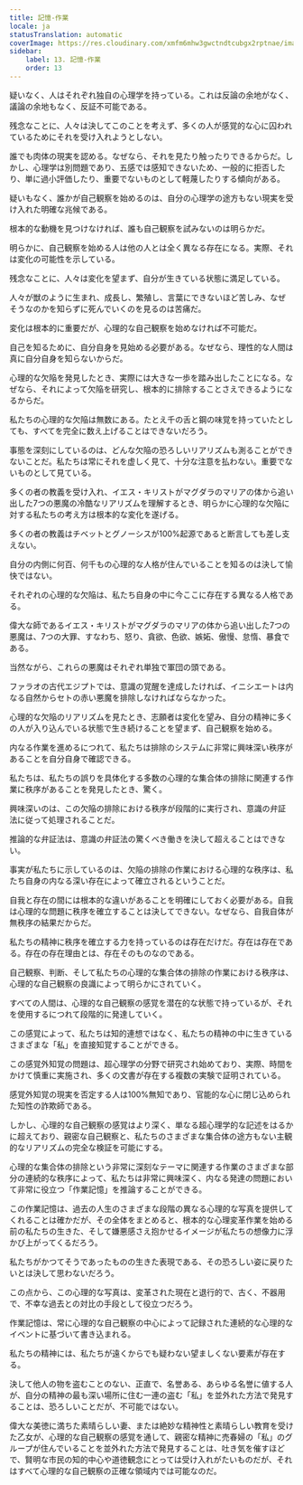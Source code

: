 ```yaml
---
title: 記憶-作業
locale: ja
statusTranslation: automatic
coverImage: https://res.cloudinary.com/xmfm6mhw3gwctndtcubgx2rptnae/image/upload/v1741354419/small_cover_la_gran_rebelion_28716e29d2.webp
sidebar:
    label: 13. 記憶-作業
    order: 13
---
```

疑いなく、人はそれぞれ独自の心理学を持っている。これは反論の余地がなく、議論の余地もなく、反証不可能である。

残念なことに、人々は決してこのことを考えず、多くの人が感覚的な心に囚われているためにそれを受け入れようとしない。

誰でも肉体の現実を認める。なぜなら、それを見たり触ったりできるからだ。しかし、心理学は別問題であり、五感では感知できないため、一般的に拒否したり、単に過小評価したり、重要でないものとして軽蔑したりする傾向がある。

疑いもなく、誰かが自己観察を始めるのは、自分の心理学の途方もない現実を受け入れた明確な兆候である。

根本的な動機を見つけなければ、誰も自己観察を試みないのは明らかだ。

明らかに、自己観察を始める人は他の人とは全く異なる存在になる。実際、それは変化の可能性を示している。

残念なことに、人々は変化を望まず、自分が生きている状態に満足している。

人々が獣のように生まれ、成長し、繁殖し、言葉にできないほど苦しみ、なぜそうなのかを知らずに死んでいくのを見るのは苦痛だ。

変化は根本的に重要だが、心理的な自己観察を始めなければ不可能だ。

自己を知るために、自分自身を見始める必要がある。なぜなら、理性的な人間は真に自分自身を知らないからだ。

心理的な欠陥を発見したとき、実際には大きな一歩を踏み出したことになる。なぜなら、それによって欠陥を研究し、根本的に排除することさえできるようになるからだ。

私たちの心理的な欠陥は無数にある。たとえ千の舌と鋼の味覚を持っていたとしても、すべてを完全に数え上げることはできないだろう。

事態を深刻にしているのは、どんな欠陥の恐ろしいリアリズムも測ることができないことだ。私たちは常にそれを虚しく見て、十分な注意を払わない。重要でないものとして見ている。

多くの者の教義を受け入れ、イエス・キリストがマグダラのマリアの体から追い出した7つの悪魔の冷酷なリアリズムを理解するとき、明らかに心理的な欠陥に対する私たちの考え方は根本的な変化を遂げる。

多くの者の教義はチベットとグノーシスが100%起源であると断言しても差し支えない。

自分の内側に何百、何千もの心理的な人格が住んでいることを知るのは決して愉快ではない。

それぞれの心理的な欠陥は、私たち自身の中に今ここに存在する異なる人格である。

偉大な師であるイエス・キリストがマグダラのマリアの体から追い出した7つの悪魔は、7つの大罪、すなわち、怒り、貪欲、色欲、嫉妬、傲慢、怠惰、暴食である。

当然ながら、これらの悪魔はそれぞれ単独で軍団の頭である。

ファラオの古代エジプトでは、意識の覚醒を達成したければ、イニシエートは内なる自然からセトの赤い悪魔を排除しなければならなかった。

心理的な欠陥のリアリズムを見たとき、志願者は変化を望み、自分の精神に多くの人が入り込んでいる状態で生き続けることを望まず、自己観察を始める。

内なる作業を進めるにつれて、私たちは排除のシステムに非常に興味深い秩序があることを自分自身で確認できる。

私たちは、私たちの誤りを具体化する多数の心理的な集合体の排除に関連する作業に秩序があることを発見したとき、驚く。

興味深いのは、この欠陥の排除における秩序が段階的に実行され、意識の弁証法に従って処理されることだ。

推論的な弁証法は、意識の弁証法の驚くべき働きを決して超えることはできない。

事実が私たちに示しているのは、欠陥の排除の作業における心理的な秩序は、私たち自身の内なる深い存在によって確立されるということだ。

自我と存在の間には根本的な違いがあることを明確にしておく必要がある。自我は心理的な問題に秩序を確立することは決してできない。なぜなら、自我自体が無秩序の結果だからだ。

私たちの精神に秩序を確立する力を持っているのは存在だけだ。存在は存在である。存在の存在理由とは、存在そのものなのである。

自己観察、判断、そして私たちの心理的な集合体の排除の作業における秩序は、心理的な自己観察の良識によって明らかにされていく。

すべての人間は、心理的な自己観察の感覚を潜在的な状態で持っているが、それを使用するにつれて段階的に発達していく。

この感覚によって、私たちは知的連想ではなく、私たちの精神の中に生きているさまざまな「私」を直接知覚することができる。

この感覚外知覚の問題は、超心理学の分野で研究され始めており、実際、時間をかけて慎重に実施され、多くの文書が存在する複数の実験で証明されている。

感覚外知覚の現実を否定する人は100%無知であり、官能的な心に閉じ込められた知性の詐欺師である。

しかし、心理的な自己観察の感覚はより深く、単なる超心理学的な記述をはるかに超えており、親密な自己観察と、私たちのさまざまな集合体の途方もない主観的なリアリズムの完全な検証を可能にする。

心理的な集合体の排除という非常に深刻なテーマに関連する作業のさまざまな部分の連続的な秩序によって、私たちは非常に興味深く、内なる発達の問題において非常に役立つ「作業記憶」を推論することができる。

この作業記憶は、過去の人生のさまざまな段階の異なる心理的な写真を提供してくれることは確かだが、その全体をまとめると、根本的な心理変革作業を始める前の私たちの生きた、そして嫌悪感さえ抱かせるイメージが私たちの想像力に浮かび上がってくるだろう。

私たちがかつてそうであったものの生きた表現である、その恐ろしい姿に戻りたいとは決して思わないだろう。

この点から、この心理的な写真は、変革された現在と退行的で、古く、不器用で、不幸な過去との対比の手段として役立つだろう。

作業記憶は、常に心理的な自己観察の中心によって記録された連続的な心理的なイベントに基づいて書き込まれる。

私たちの精神には、私たちが遠くからでも疑わない望ましくない要素が存在する。

決して他人の物を盗むことのない、正直で、名誉ある、あらゆる名誉に値する人が、自分の精神の最も深い場所に住む一連の盗む「私」を並外れた方法で発見することは、恐ろしいことだが、不可能ではない。

偉大な美徳に満ちた素晴らしい妻、または絶妙な精神性と素晴らしい教育を受けた乙女が、心理的な自己観察の感覚を通して、親密な精神に売春婦の「私」のグループが住んでいることを並外れた方法で発見することは、吐き気を催すほどで、賢明な市民の知的中心や道徳観念にとっては受け入れがたいものだが、それはすべて心理的な自己観察の正確な領域内では可能なのだ。
